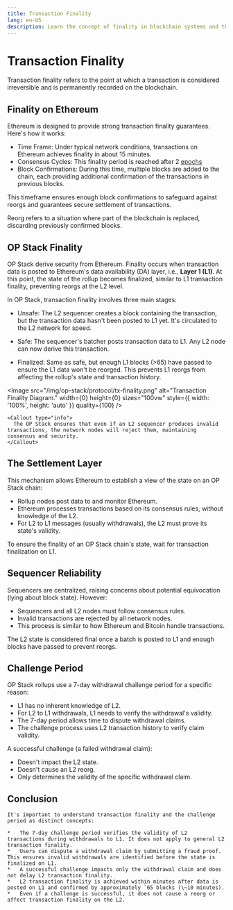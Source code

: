 ```yaml
---
title: Transaction Finality 
lang: en-US
description: Learn the concept of finality in blockchain systems and the steps involved in achieving transaction settlement.
---
```



# Transaction Finality

Transaction finality refers to the point at which a transaction is considered irreversible and is permanently recorded on the blockchain.

## Finality on Ethereum

Ethereum is designed to provide strong transaction finality guarantees. Here's how it works:

*   Time Frame: Under typical network conditions, transactions on Ethereum achieves finality in about 15 minutes.
*   Consensus Cycles: This finality period is reached after 2 [epochs](https://info.etherscan.com/epoch-in-ethereum/)
*   Block Confirmations: During this time, multiple blocks are added to the chain, each providing additional confirmation of the transactions in previous blocks.

This timeframe ensures enough block confirmations to safeguard against reorgs and guarantees secure settlement of transactions.

<Callout type="info">
    Reorg refers to a situation where part of the blockchain is replaced, discarding previously confirmed blocks.
    </Callout>

## OP Stack Finality

OP Stack derive security from Ethereum. Finality occurs when transaction data is posted to Ethereum's data availability (DA) layer, i.e., **Layer 1 (L1)**.
At this point, the state of the rollup becomes finalized, similar to L1 transaction finality, preventing reorgs at the L2 level.

In OP Stack, transaction finality involves three main stages:

*   Unsafe: The L2 sequencer creates a block containing the transaction, but the transaction data hasn't been posted to L1 yet. It's circulated to the L2 network for speed.

*   Safe: The sequencer's batcher posts transaction data to L1. Any L2 node can now derive this transaction.

*   Finalized: Same as safe, but enough L1 blocks (>65) have passed to ensure the L1 data won't be reorged. This prevents L1 reorgs from affecting the rollup's state and transaction history.


<Image src="/img/op-stack/protocol/tx-finality.png" alt="Transaction Finality Diagram." width={0} height={0} sizes="100vw" style={{ width: '100%', height: 'auto' }} quality={100} />


    <Callout type="info">
      The OP Stack ensures that even if an L2 sequencer produces invalid transactions, the network nodes will reject them, maintaining consensus and security.
    </Callout>

## The Settlement Layer

This mechanism allows Ethereum to establish a view of the state on an OP Stack chain:

*   Rollup nodes post data to and monitor Ethereum.
*   Ethereum processes transactions based on its consensus rules, without knowledge of the L2.
*   For L2 to L1 messages (usually withdrawals), the L2 must prove its state's validity.

To ensure the finality of an OP Stack chain's state, wait for transaction finalization on L1.

## Sequencer Reliability

Sequencers are centralized, raising concerns about potential equivocation (lying about block state). However:

*   Sequencers and all L2 nodes must follow consensus rules.
*   Invalid transactions are rejected by all network nodes.
*   This process is similar to how Ethereum and Bitcoin handle transactions.

The L2 state is considered final once a batch is posted to L1 and enough blocks have passed to prevent reorgs.

## Challenge Period

OP Stack rollups use a 7-day withdrawal challenge period for a specific reason:

*   L1 has no inherent knowledge of L2.
*   For L2 to L1 withdrawals, L1 needs to verify the withdrawal's validity.
*   The 7-day period allows time to dispute withdrawal claims.
*   The challenge process uses L2 transaction history to verify claim validity.

A successful challenge (a failed withdrawal claim):

*   Doesn't impact the L2 state.
*   Doesn't cause an L2 reorg.
*   Only determines the validity of the specific withdrawal claim.

## Conclusion
    It's important to understand transaction finality and the challenge period as distinct concepts:

    *   The 7-day challenge period verifies the validity of L2 transactions during withdrawals to L1. It does not apply to general L2 transaction finality.
    *   Users can dispute a withdrawal claim by submitting a fraud proof. This ensures invalid withdrawals are identified before the state is finalized on L1.
    *   A successful challenge impacts only the withdrawal claim and does not delay L2 transaction finality.
    *   L2 transaction finality is achieved within minutes after data is posted on L1 and confirmed by approximately `65 blocks (\~10 minutes).
    *   Even if a challenge is successful, it does not cause a reorg or affect transaction finality on the L2.

